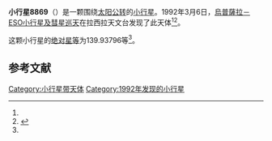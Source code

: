 {{Infobox planet
| bgcolour = #FFFFC0
| name = 8869 Olausgutho
| symbol = 
| image = 
| caption = 
| discovery = yes
| discovery_ref = 
| discoverer = [[烏普薩拉－ESO小行星及彗星巡天|烏普薩拉－ESO小行星及彗星巡天]]
| discovery_site = [[拉西拉天文台|拉西拉天文台]] 
| discovered = 1992年3月6日
| designations = yes
| mp_name = 
| named_after = 
| alt_names = 1992 EE11/ 1966 PS / 1981 ES1
| mp_category = [[主带小行星|主带小行星]]
| orbit_ref = <ref name="a">[http://ssd.jpl.nasa.gov/sbdb.cgi?sstr=8869 8869 Olausgutho] {{Wayback|url=http://ssd.jpl.nasa.gov/sbdb.cgi?sstr=8869 |date=20140831151342 }}，小行星數據庫瀏覽器（JPL Small-Body Database Browser）－[[美国国家航空航天局|美国国家航空航天局]]喷气推进实验室</ref>
| epoch = 2456400.5 (2013年4月18日更新)
| aphelion = {{convert|3.5333613|AU|km|3|abbr=on|lk=out}}
| perihelion = {{convert|2.7371205|AU|km|3|abbr=on}}
| semimajor = {{convert|3.1352409|AU|km|3|abbr=on}}
| eccentricity = 0.1269824
| period = 2027.705098 [[日|日]]<br />5.55[[儒略年|儒略年]]
| avg_speed = 
| inclination = 1.91011
| asc_node = 93.11392
| mean_anomaly = 
| arg_peri = 139.93796
| satellites = 
| physical_characteristics = yes
| dimensions = 
| mass = 
| density = 
| surface_grav = 
| escape_velocity = 
| sidereal_day = 
| axial_tilt = 
| pole_ecliptic_lat = 
| pole_ecliptic_lon = 
| albedo = 
| temperatures= 
| temp_name1 = 
| mean_temp_1 = 
| max_temp_1 = 
| temp_name2 = 
| max_temp_2 = 
| spectral_type = 
| abs_magnitude = 139.93796
}}

'''小行星8869'''（{{lang-en|8869 Olausgutho}}）是一颗围绕[[太阳|太阳]][[公转|公转]]的[[小行星|小行星]]。1992年3月6日，[[烏普薩拉－ESO小行星及彗星巡天|烏普薩拉－ESO小行星及彗星巡天]]在拉西拉天文台发现了此天体<ref name="a" /><ref>{{cite news|title=小行星列表|url=http://cfa-www.harvard.edu/iau/lists/NumberedMPs.txt|accessdate=2013-07-08|newspaper=哈佛大学|archive-date=2008-05-17|archive-url=https://web.archive.org/web/20080517010638/http://cfa-www.harvard.edu/iau/lists/NumberedMPs.txt|dead-url=no}}</ref>。

这颗小行星的[[绝对星等|绝对星等]]为139.93796等<ref name="a" />。

==参考文献==
{{reflist}}
{{Minor Planet Number|[[小行星8868|小行星8868]]|[[小行星8870|小行星8870]]}}

{{小天体}}

[[Category:小行星带天体|Category:小行星带天体]]
[[Category:1992年发现的小行星|Category:1992年发现的小行星]]

{{asteroid-stub}}